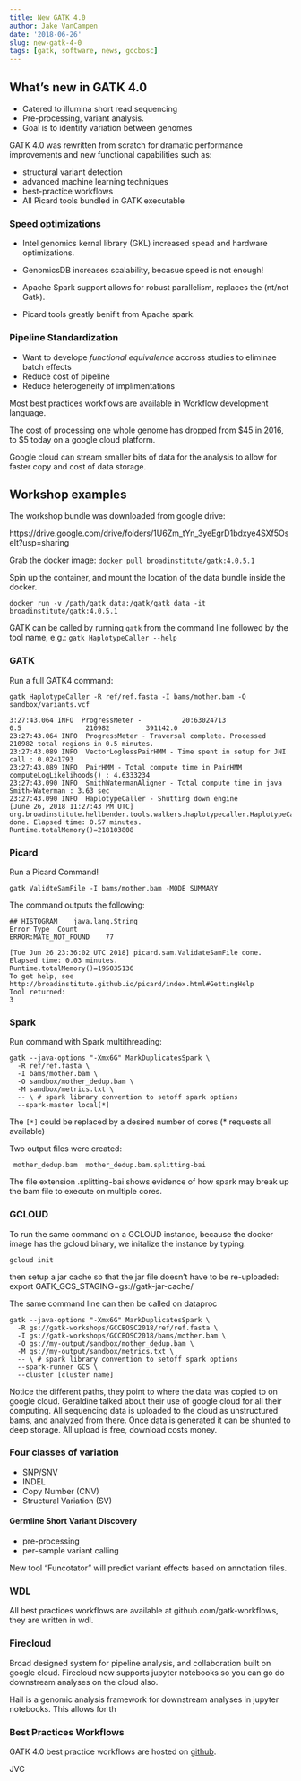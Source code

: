 ```yaml
---
title: New GATK 4.0
author: Jake VanCampen
date: '2018-06-26'
slug: new-gatk-4-0
tags: [gatk, software, news, gccbosc]
---
```



## What's new in GATK 4.0 

  - Catered to illumina short read sequencing
  - Pre-processing, variant analysis. 
  - Goal is to identify variation between genomes 

GATK 4.0 was rewritten from scratch for dramatic performance improvements and new functional capabilities such as: 

  - structural variant detection
  - advanced machine learning techniques
  - best-practice workflows
  - All Picard tools bundled in GATK executable
  
### Speed optimizations

  - Intel genomics kernal library (GKL) increased spead and hardware optimizations. 
  
  - GenomicsDB increases scalability, becasue speed is not enough!
  - Apache Spark support allows for robust parallelism, replaces the (nt/nct Gatk). 
  
  - Picard tools greatly benifit from Apache spark. 
  
###  Pipeline Standardization 
  
- Want to develope *functional equivalence* accross studies to eliminae batch effects
- Reduce cost of pipeline 
- Reduce heterogeneity of implimentations 

Most best practices workflows are available in Workflow development language. 

The cost of processing one whole genome has dropped from $45 in 2016, to $5 today on a google cloud platform. 

Google cloud can stream smaller bits of data for the analysis to allow for faster copy and cost of data storage. 




## Workshop examples

The workshop bundle was downloaded from google drive: 

https://drive.google.com/drive/folders/1U6Zm_tYn_3yeEgrD1bdxye4SXf5OseIt?usp=sharing

Grab the docker image: 
`docker pull broadinstitute/gatk:4.0.5.1` 

Spin up the container, and mount the location of the data bundle inside the docker.

`docker run -v /path/gatk_data:/gatk/gatk_data -it broadinstitute/gatk:4.0.5.1` 


GATK can be called by running `gatk` from the command line followed by the tool name, e.g.: `gatk HaplotypeCaller --help`

### GATK

Run a full GATK4 command:

`gatk HaplotypeCaller -R ref/ref.fasta -I bams/mother.bam -O sandbox/variants.vcf`


```
3:27:43.064 INFO  ProgressMeter -          20:63024713              0.5                210982         391142.0
23:27:43.064 INFO  ProgressMeter - Traversal complete. Processed 210982 total regions in 0.5 minutes.
23:27:43.089 INFO  VectorLoglessPairHMM - Time spent in setup for JNI call : 0.0241793
23:27:43.089 INFO  PairHMM - Total compute time in PairHMM computeLogLikelihoods() : 4.6333234
23:27:43.090 INFO  SmithWatermanAligner - Total compute time in java Smith-Waterman : 3.63 sec
23:27:43.090 INFO  HaplotypeCaller - Shutting down engine
[June 26, 2018 11:27:43 PM UTC] org.broadinstitute.hellbender.tools.walkers.haplotypecaller.HaplotypeCaller done. Elapsed time: 0.57 minutes.
Runtime.totalMemory()=218103808
```


### Picard

Run a Picard Command! 

`gatk ValidteSamFile -I bams/mother.bam -MODE SUMMARY`

The command outputs the following: 

```
## HISTOGRAM	java.lang.String
Error Type	Count
ERROR:MATE_NOT_FOUND	77

[Tue Jun 26 23:36:02 UTC 2018] picard.sam.ValidateSamFile done. Elapsed time: 0.03 minutes.
Runtime.totalMemory()=195035136
To get help, see http://broadinstitute.github.io/picard/index.html#GettingHelp
Tool returned:
3
```


### Spark

Run command with Spark multithreading: 

```
gatk --java-options "-Xmx6G" MarkDuplicatesSpark \
  -R ref/ref.fasta \
  -I bams/mother.bam \
  -O sandbox/mother_dedup.bam \
  -M sandbox/metrics.txt \
  -- \ # spark library convention to setoff spark options
  --spark-master local[*]
```

The `[*]` could be replaced by a desired number of cores (* requests all available) 

Two output files were created: 

```
 mother_dedup.bam  mother_dedup.bam.splitting-bai 
```

The file extension .splitting-bai shows evidence of how spark may break up the bam file to execute on multiple cores.


### GCLOUD 

To run the same command on a GCLOUD instance, because the docker image has the gcloud binary, we initalize the instance by typing: 

`gcloud init` 

then setup a jar cache so that the jar file doesn't have to be re-uploaded:
export GATK_GCS_STAGING=gs://gatk-jar-cache/ 


The same command line can then be called on dataproc 

```
gatk --java-options "-Xmx6G" MarkDuplicatesSpark \
  -R gs://gatk-workshops/GCCBOSC2018/ref/ref.fasta \
  -I gs://gatk-workshops/GCCBOSC2018/bams/mother.bam \
  -O gs://my-output/sandbox/mother_dedup.bam \
  -M gs://my-output/sandbox/metrics.txt \
  -- \ # spark library convention to setoff spark options
  --spark-runner GCS \
  --cluster [cluster name]
```

Notice the different paths, they point to where the data was copied to on google cloud. 
Geraldine talked about their use of google cloud for all their computing. All sequencing data is uploaded to the cloud as unstructured bams, and analyzed from there. Once data is generated it can be shunted to deep storage. All upload is free, download costs money.


### Four classes of variation 

  - SNP/SNV
  - INDEL 
  - Copy Number (CNV)
  - Structural Variation (SV) 
  
  
#### Germline Short Variant Discovery 

  - pre-processing
  - per-sample variant calling

New tool "Funcotator" will predict variant effects based on annotation files. 


### WDL 

All best practices workflows are available at github.com/gatk-workflows, they are written in wdl. 

### Firecloud 

Broad designed system for pipeline analysis, and collaboration built on google cloud. Firecloud now supports jupyter notebooks so you can go do downstream analyses on the cloud also. 

Hail is a genomic analysis framework for downstream analyses in jupyter notebooks. This allows for th


### Best Practices Workflows 

GATK 4.0 best practice workflows are hosted on [github](https://github.com/gatk-workflows/). 



JVC









